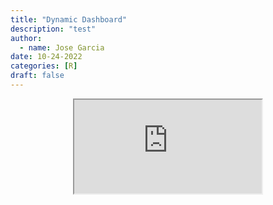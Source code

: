 ```yaml
---
title: "Dynamic Dashboard"
description: "test"
author:
  - name: Jose Garcia
date: 10-24-2022
categories: [R] 
draft: false 
---
```


<center>

<iframe src="https://z4ztmn-jose-garcia.shinyapps.io/lab-4/" allowfullscreen="true" mozallowfullscreen="true" webkitallowfullscreen="true">

</iframe>

</center>
